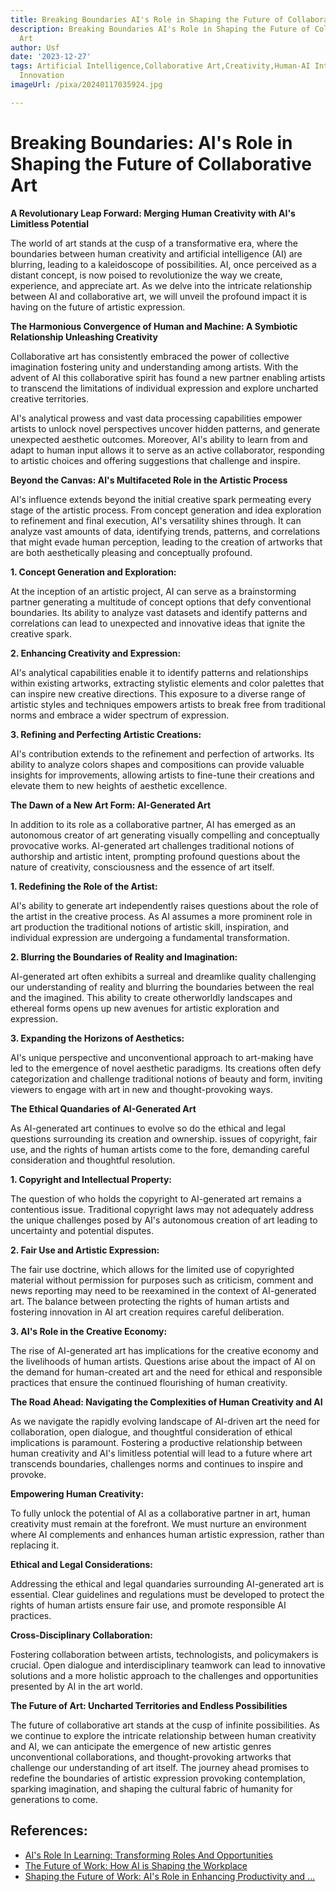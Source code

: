 ```yaml
---
title: Breaking Boundaries AI's Role in Shaping the Future of Collaborative Art
description: Breaking Boundaries AI's Role in Shaping the Future of Collaborative
  Art
author: Usf
date: '2023-12-27'
tags: Artificial Intelligence,Collaborative Art,Creativity,Human-AI Interaction,Technology,
  Innovation
imageUrl: /pixa/20240117035924.jpg

---
```

# Breaking Boundaries:  AI's Role in Shaping the Future of  Collaborative  Art

**A Revolutionary Leap Forward: Merging Human Creativity with AI's Limitless  Potential**

The world of  art stands  at the cusp  of a transformative era, where the boundaries between human creativity and artificial intelligence (AI) are blurring, leading to a kaleidoscope of  possibilities. AI, once perceived as a distant concept, is now poised to  revolutionize the way we create, experience, and appreciate art.  As we  delve into the  intricate relationship between AI and collaborative art, we  will unveil the profound impact  it is having on the future of artistic expression.

**The Harmonious Convergence of Human and Machine:  A Symbiotic Relationship Unleashing Creativity**

Collaborative art has consistently embraced the power of collective imagination fostering unity and understanding among artists. With the advent of AI  this collaborative spirit has found  a new partner enabling artists to transcend the limitations of individual expression  and  explore uncharted creative  territories.

AI's analytical prowess and vast data processing capabilities empower artists  to unlock novel  perspectives uncover hidden patterns, and generate unexpected  aesthetic  outcomes. Moreover, AI's ability to learn from and adapt to human input allows it to serve as an active collaborator,  responding to artistic choices and offering suggestions  that challenge and inspire.

**Beyond the Canvas:  AI's Multifaceted Role in  the Artistic  Process**

AI's influence extends beyond the initial creative  spark permeating every stage of the  artistic process. From concept generation and idea exploration to refinement and final execution, AI's versatility shines through. It can analyze vast amounts of  data, identifying trends, patterns, and correlations that might  evade human perception, leading to the  creation of artworks  that are both aesthetically pleasing and  conceptually profound.

**1. Concept Generation and Exploration:**

At the inception of  an artistic project, AI can serve as  a brainstorming partner generating a multitude of  concept options that defy conventional boundaries. Its  ability to analyze vast datasets and identify patterns and correlations can lead to unexpected  and innovative ideas  that ignite the creative spark.

**2. Enhancing Creativity and Expression:**

AI's analytical capabilities enable it  to identify patterns and  relationships within existing artworks, extracting stylistic elements and color palettes that can inspire new creative  directions. This exposure to a diverse range  of artistic  styles and techniques empowers artists to break free from traditional norms and embrace a wider spectrum of expression.

**3. Refining and Perfecting Artistic Creations:**

AI's contribution extends to the refinement  and perfection of artworks. Its ability to analyze colors  shapes and compositions can provide valuable insights for improvements, allowing artists to fine-tune their creations and elevate them to new heights of aesthetic excellence.

**The Dawn  of  a New Art Form: AI-Generated Art**

In addition to its role as a collaborative partner, AI has emerged as  an autonomous creator of art generating visually compelling and conceptually  provocative works. AI-generated art challenges  traditional notions of authorship and artistic intent, prompting profound questions about the  nature of creativity, consciousness and the essence of art  itself.

**1. Redefining the Role of the  Artist:**

AI's ability to generate art independently raises questions about the role of the artist in  the creative process. As AI assumes a more prominent role in art production the traditional notions of artistic skill, inspiration, and individual expression are undergoing a fundamental transformation.

**2. Blurring the Boundaries of Reality and Imagination:**

AI-generated art often exhibits  a surreal and dreamlike quality  challenging our understanding of reality and  blurring the boundaries between the real and the imagined. This ability to  create otherworldly landscapes and ethereal forms opens  up new avenues for artistic exploration and expression.

**3. Expanding the Horizons  of Aesthetics:**

AI's unique perspective and unconventional approach  to art-making have led to the emergence of novel aesthetic paradigms. Its creations often defy categorization and challenge traditional notions of beauty and form, inviting viewers to  engage with art in  new and thought-provoking ways.

**The Ethical Quandaries of AI-Generated Art**

As AI-generated art continues to evolve so do the  ethical and legal questions surrounding its creation and ownership. issues of copyright, fair use, and the rights of human artists come to the fore, demanding careful consideration and  thoughtful resolution.

**1. Copyright and Intellectual Property:**

The question of who holds the copyright to AI-generated art remains  a contentious issue. Traditional copyright laws may not adequately address the unique challenges posed by AI's autonomous creation of art leading to uncertainty  and  potential disputes.

**2. Fair Use  and Artistic Expression:**

The fair use doctrine, which allows for the limited use of copyrighted material without permission for purposes such as criticism, comment and news reporting may need to be reexamined in the context of AI-generated  art. The balance between protecting the rights of human artists  and fostering innovation in AI art creation requires careful deliberation.

**3. AI's Role in the Creative Economy:**

The rise of AI-generated art has implications for the creative economy and  the livelihoods of human artists. Questions arise about the impact of AI  on the  demand for  human-created art and the need for ethical  and responsible practices that ensure the continued flourishing of human creativity.

**The Road Ahead: Navigating the Complexities of  Human Creativity and AI**

As we navigate the rapidly evolving landscape of AI-driven art the need for collaboration,  open dialogue, and thoughtful consideration of ethical implications is paramount.  Fostering a productive relationship between human creativity and AI's  limitless potential will lead to a future where  art transcends boundaries, challenges norms and continues to inspire  and provoke.

**Empowering  Human Creativity:**

To  fully  unlock the potential of AI as a  collaborative partner in art, human creativity must  remain at the forefront. We must nurture an environment where AI complements and enhances human artistic  expression, rather than replacing it.

**Ethical and  Legal Considerations:**

Addressing  the ethical and legal quandaries surrounding AI-generated art  is essential. Clear guidelines and regulations  must be developed to protect the rights of human artists ensure fair use, and promote  responsible AI practices.

**Cross-Disciplinary Collaboration:**

Fostering collaboration between artists, technologists, and  policymakers is crucial. Open dialogue and interdisciplinary teamwork can lead to innovative solutions and  a more holistic approach to the challenges  and opportunities presented by AI in the  art world.

**The Future of Art: Uncharted Territories and Endless Possibilities**

The future of collaborative art stands at the cusp of  infinite possibilities. As we continue to explore the intricate relationship between human creativity and AI, we can anticipate the emergence of new artistic genres unconventional collaborations, and thought-provoking artworks that challenge our understanding of art itself. The journey ahead promises to redefine the boundaries of  artistic expression provoking  contemplation, sparking imagination, and shaping  the cultural fabric of humanity for generations to come.

## References:
- [AI's Role In Learning: Transforming Roles And Opportunities](https://elearningindustry.com/ais-role-in-learning-transforming-roles-and-opportunities)
- [The Future of Work: How AI is Shaping the Workplace](https://esoftskills.com/the-future-of-work-how-ai-is-shaping-the-workplace/)
- [Shaping the Future of Work: AI's Role in Enhancing Productivity and ...](https://www.linkedin.com/pulse/shaping-future-work-ais-role-enhancing-productivity-collaboration-xs16f?trk=public_post_main-feed-card_reshare_feed-article-content)
